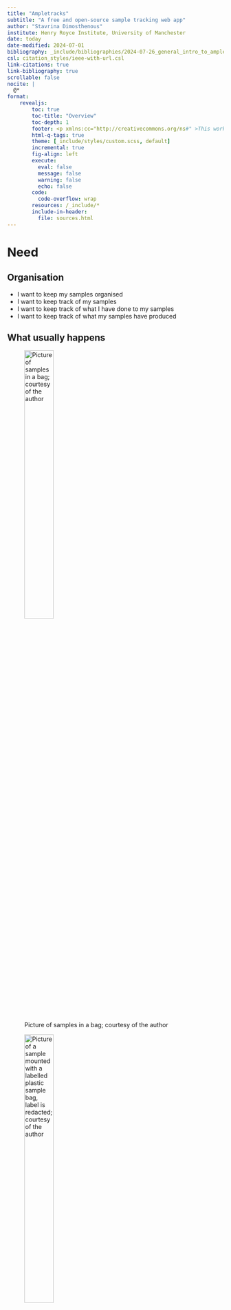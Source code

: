 ```yaml
---
title: "Ampletracks"
subtitle: "A free and open-source sample tracking web app"
author: "Stavrina Dimosthenous"
institute: Henry Royce Institute, University of Manchester
date: today
date-modified: 2024-07-01
bibliography: _include/bibliographies/2024-07-26_general_intro_to_ampletracks.bib
csl: citation_styles/ieee-with-url.csl
link-citations: true
link-bibliography: true
scrollable: false
nocite: |
  @*
format:
    revealjs:
        toc: true
        toc-title: "Overview"
        toc-depth: 1
        footer: <p xmlns:cc="http://creativecommons.org/ns#" >This work by <a rel="cc:attributionURL dct:creator" property="cc:attributionName" href="https://orcid.org/0000-0002-6199-5094">Stavrina Dimosthenous</a> is licensed under <a href="https://creativecommons.org/licenses/by-nc-sa/4.0/?ref=chooser-v1" target="_blank" rel="license noopener noreferrer" style="display:inline-block;">CC BY-NC-SA 4.0<img style="height:22px!important;margin-left:3px;vertical-align:text-bottom;" src="https://mirrors.creativecommons.org/presskit/icons/cc.svg?ref=chooser-v1" alt=""><img style="height:22px!important;margin-left:3px;vertical-align:text-bottom;" src="https://mirrors.creativecommons.org/presskit/icons/by.svg?ref=chooser-v1" alt=""><img style="height:22px!important;margin-left:3px;vertical-align:text-bottom;" src="https://mirrors.creativecommons.org/presskit/icons/nc.svg?ref=chooser-v1" alt=""><img style="height:22px!important;margin-left:3px;vertical-align:text-bottom;" src="https://mirrors.creativecommons.org/presskit/icons/sa.svg?ref=chooser-v1" alt=""></a></p>
        html-q-tags: true
        theme: [_include/styles/custom.scss, default]
        incremental: true
        fig-align: left
        execute:
          eval: false
          message: false
          warning: false
          echo: false
        code:
          code-overflow: wrap
        resources: /_include/*
        include-in-header: 
          file: sources.html
---
```

# Need
## Organisation

- I want to keep my samples organised
- I want to keep track of my samples
- I want to keep track of what I have done to my samples
- I want to keep track of what my samples have produced


## What usually happens

:::{.r-stack}

:::{.fragment .fade-in-then-out}
![Picture of samples in a bag; courtesy of the author](./images/ampletracks_presentation/samples_in_bag.png){.lightbox style="width:40%;" fig-align="center"}
:::

:::{.fragment .fade-in-then-out}
![Picture of a sample mounted with a labelled plastic sample bag, label is redacted; courtesy of the author](./images/ampletracks_presentation/mounted_sample_and_bag.png){.lightbox style="width:40%;" fig-align="center"}
:::

:::{.fragment}
![Picture of a desk with unlabelled samples; courtesy of the author](./images/ampletracks_presentation/desk_with_samples.png){.lightbox style="width:50%;" fig-align="center"}
:::

:::

## Solutions?

:::{.r-stack}

:::{.fragment .fade-in-then-out}
!["Spreadsheet animation" by M. W. Toews is licensed under CC BY 4.0.](./images/ampletracks_presentation/Spreadsheet_animation.gif){.lightbox style="width:85%;"}
:::

:::{.fragment}
![Picture of a desk with a compartmentalised sample box](./images/ampletracks_presentation/samples_in_compartmentalised_box.png){.lightbox style="width:60%;"}
:::

:::

## What about Ampletracks?

:::{.fragment}
![](./images/ampletracks_presentation/samples_in_box_with_ampletracks_labelled.png){.lightbox style="width:70%;" fig-align="center"}
:::

# Ampletracks {style="display:hidden;"}


## Our sponsors

:::{.r-stack}

:::{.fragment .fade-out}
![](./images/ampletracks_presentation/midas_programme_grant_logo.png){.lightbox fig-align="center" style="margin-bottom:10%;"}
:::

:::{.fragment .fade-in-then-out}
![](./images/ampletracks_presentation/HenryRoyceInstitute_MasterLogo_RGB_Grey.png){.lightbox fig-align="center" style="margin-bottom:10%;"}
:::

:::{.fragment .fade-in-then-out}
![](./images/ampletracks_presentation/rdm_lifecycle_royce.png){.lightbox fig-align="center" style="width:40%;" style="margin-bottom:20%;"}
:::

:::

## Ampletracks - philosophy

- :::{.fragment .strike}
Perfect
:::
- Good
- Flexible and usable
- Metadata field management and configuration
- Record creation and editing
- Free, open-source and shared

## Ampletracks - philosophy

![The Ampletracks GitHub repository](./images/ampletracks_presentation/ampletracks_github.png){.lightbox fig-align="center" style="width:60%;"}

## Sample Tracking

![](./images/ampletracks_presentation/ampletracks-logo.svg){.lightbox fig-align="center" style="margin-top:15%;"}

## Sample Tracking

- Web front-end to a configurable database
- Built specifically for sample tracking
  - Inheritance
  - Relationships


## Sample Tracking

- Works with you to physically and digitally track samples
- QR code label function to associate physical samples with records
- <strong>Record</strong> `parent` - `child` relationships (intrinsic)
- <strong>Record</strong> to <strong>Record</strong> semantic relationships between different record types (extrinsic)
- Graph view relationship visualisation
  - <span class='font-size:smaller;'>Switch from intrinsic to extrinsic relationships (and back again)</span>

## Sample Tracking

![](./images/ampletracks_presentation/graph_view.gif){.lightbox fig-align="center" style="width:75%;"}

## Sample Tracking

- 14 data field types (and expanding) for modular and customisable <strong>Record</strong> types
- Including
  - Chemical formulae with built-in alloy at.% to wt.% converter
- Fully mobile web-browser usable
  
  :::{.smaller .fragment}
  *Some users prefer this!*
  :::

## Sample Tracking
#### QR label printing

- Choose a label size
  - Current support:
    - Avery Ultra Resistant Labels B7651 (65 labels per sheet)
    - Avery Resistant Labels L6011 (27 labels per sheet)

## Sample Tracking
#### QR label printing

- Print QR codes for records individually
- Print multiple QR codes at once
- Assign *reserved* QR codes to pre-existing records on scanning QR code
- Create a record by scanning a QR code

## Sample Tracking

::: {layout-ncol=2 }
![](./images/ampletracks_presentation/label_2224.png){.lightbox style="border: 5px solid; border-color: #555555; margin-left: 0%;width:70%" fig-align="center"}

![](./images/ampletracks_presentation/label_2225.png){.lightbox style="border: 5px solid; border-color: #555555; margin-right: 0%;width:70%" fig-align="center"}
:::

## Sample Tracking

![](./images/ampletracks_presentation/labels_printed.jpg){.lightbox style="width:35%;" fig-align="center"}

## Permissions and management {.smaller}

- Each user can be assigned one or more roles
- Each role is a bundle of permissions
- Each permission says for a given entity:
  - what is allowed: create, read, update or delete
  - how wide ranging the permission is: `own`, `project`, `global`
- To facilitate per-project level permissions each record is assigned to a single project and each user is assigned to one or more projects

## Sample Tracking
##### Ampletracks under the hood

- Context agnostic front-end relational database
  - Record type &#x224d; Table
  - Form data field &#x224d; column

## Try Ampletracks

:::{.r-stack}

:::{.r-fit-text style="margin-top:20%;" .fragment .fade-in-then-out}
<a href="https://demo.ampletracks.com/iod//">https://demo.ampletracks.com/iod//</a>
:::

:::{.fragment}
![](./images/ampletracks_presentation/instance_on_demand.gif){.lightbox fig-align="center" style="width:33%;"}
:::
:::

## How to get Ampletracks {.smaller}

<ol>
<li>On your infrastucture (on-premise/cloud)
  <ul class="small-text">
    <li class="fragment">Need a virtual machine/server with Linux</li>
    <li class="fragment">Need some IT support</li>
    <li class="fragment">Might be able to save files directly</li>
  </ul>
</li>
<li>Via the instance on Royce infrastucture
  <ul class="small-text">
    <li class="fragment">Already set-up and running</li>
    <li class="fragment">Might need a private area depending on the work</li>
    <li class="fragment">On University of Manchester infrastructure</li>
    <li class="fragment">Cannot save large files directly</li>
    <li class="fragment">Not on your premises</li>
  </ul>
</li>
<li>Externally via cloud compute provider
  <ul class="small-text">
    <li class="fragment">Financial overhead</li>
    <li class="fragment">Not on your premises (data storage policy issues?)</li>
    <li class="fragment">Can save files directly if set up</li>
  </ul>
</li>
</ol>

## With thanks to

:::{.nonincremental}
Ashley Scarlett

<br>

Ramzy Abou-Zeid
:::

# References

:::{#refs}
:::